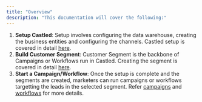 ```yaml
---
title: "Overview"
description: "This documentation will cover the following:"
---
```


1. **Setup Castled**: Setup involves configuring the data warehouse, creating
   the business entities and configuring the channels. Castled setup is covered
   in detail [here](/getting-started/castled-setup).
2. **Build Customer Segment**: Customer Segment is the backbone of Campaigns or
   Workflows run in Castled. Creating the segment is covered in detail
   [here](/getting-started/build-segment).
3. **Start a Campaign/Workflow**: Once the setup is complete and the segments
   are created, marketers can run campaigns or workflows targetting the leads in
   the selected segment. Refer [campaigns](/getting-started/run-campaign) and
   [workflows](/getting-started/create-workflow) for more details.

